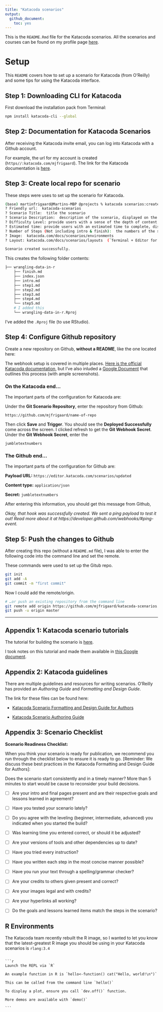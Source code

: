 ```yaml
---
title: "Katacoda scenarios"
output: 
  github_document: 
    toc: yes
---
```


This is the `README.Rmd` file for the Katacoda scenarios. All the scenarios and courses can be found on my profile page [here](https://katacoda.com/mjfrigaard).

# Setup

This `README` covers how to set up a scenario for Katacoda (from O'Reilly) and some tips for using the Katacoda interface.

## Step 1: Downloading CLI for Katacoda

First download the installation pack from Terminal:

```bash
npm install katacoda-cli --global
```

## Step 2: Documentation for Katacoda Scenarios

After receiving the Katacoda invite email, you can log into Katacoda with a Github account.

For example, the url for my account is created (`https//:katacoda.com/mjfrigaard`). The link for the Katacoda documentation is [here](https://www.katacoda.com/docs).

## Step 3: Create local repo for scenario

These steps were uses to set up the scenario for Katacoda.


```bash
(base) martinfrigaard@Martins-MBP @projects % katacoda scenarios:create
? Friendly url:  katacoda-scenarios
? Scenario Title:  title the scenario
? Scenario Description:  description of the scenario, displayed on the intro screen
? Difficulty Level: provide users with a sense of the depth of content, displayed on the intro screen
? Estimated time: provide users with an estimated time to complete, displayed on the intro screen
? Number of Steps (Not including intro & finish):  the numbers of the steps that the scenario will have. The CLI will create all the template files for all the steps that you specified
? Image:  katacoda.com/docs/scenarios/environments
? Layout: katacoda.com/docs/scenarios/layouts  (`Terminal + Editor for the embedded presentation`)

Scenario created successfully.
```

This creates the following folder contents:

```bash
├── wrangling-data-in-r
    ├── finish.md
    ├── index.json
    ├── intro.md
    ├── step1.md
    ├── step2.md
    ├── step3.md
    ├── step4.md
    └── step5.md
    # I added this
    └── wrangling-data-in-r.Rproj
```

I've added the `.Rproj` file (to use RStudio).

## Step 4: Configure Github repository

Create a new repository on Github, **without a README**, like the one located here:

The webhook setup is covered in multiple places. [Here is the official Katacoda documentation](https://katacoda.com/docs/configure-git), but I've also inluded a [Google Document](https://docs.google.com/document/d/e/2PACX-1vSf2w2onhH5t3IhuD4sYLoWqn46BLKMYFR7q3BHO8QTaRkVgXfhKvnl8T9uHrjmbVpTZVKCWrfxEl0R/pub) that outlines this process (with ample screenshots).

### On the Katacoda end...

The important parts of the configuration for Katacoda are:

Under the **Git Scenario Repository**, enter the repository from Github:

`https://github.com/mjfrigaard/name-of-repo`

Then click **Save** and **Trigger**. You should see the **Deployed Successfully** come across the screen. I clicked refresh to get the **Git Webhook Secret**. Under the **Git Webhook Secret**, enter the

`jumbletextnumbers`

### The Github end...

The important parts of the configuration for Github are:

**Payload URL:** `https://editor.katacoda.com/scenarios/updated`

**Content type:** `application/json`

**Secret:** `jumbletextnumbers`

After entering this information, you should get this message from Github,

*Okay, that hook was successfully created. We sent a ping payload to test it out! Read more about it at https://developer.github.com/webhooks/#ping-event.*

## Step 5: Push the changes to Github

After creating this repo (without a `README.md` file), I was able to enter the following code into the command line and set the remote.

These commands were used to set up the Gitub repo.

```bash
git init
git add -A
git commit -m "first commit"
```

Now I could add the remote/origin.

```bash
# …or push an existing repository from the command line
git remote add origin https://github.com/mjfrigaard/katacoda-scenarios.git
git push -u origin master
```

***

## Appendix 1: Katacoda scenario tutorials

The tutorial for building the scenario is [here](https://katacoda.com/scenario-examples/scenarios/create-scenario-101).

I took notes on this tutorial and made them available in [this Google document](https://docs.google.com/document/d/e/2PACX-1vSf2w2onhH5t3IhuD4sYLoWqn46BLKMYFR7q3BHO8QTaRkVgXfhKvnl8T9uHrjmbVpTZVKCWrfxEl0R/pub).

## Appendix 2: Katacoda guidelines

There are multiple guidelines and resources for writing scenarios. O'Reilly has provided an *Authoring Guide* and *Formatting and Design Guide*.

The link for these files can be found here:

+ [Katacoda Scenario Formatting and Design Guide for Authors](https://docs.google.com/document/d/1l4lofG5kAu8JFzumZPCsJJE2muCYe6rHSHCQsMlijd8/edit)

+ [Katacoda Scenario Authoring Guide](https://docs.google.com/document/d/14rudtruZQhRxvD3zcR3g75j5nuOgKGz4CYk8hdhaV-w/edit)

## Appendix 3: Scenario Checklist

**Scenario Readiness Checklist:**

When you think your scenario is ready for publication, we recommend you run through the checklist below to ensure it is ready to go. [Reminder: We discuss these best practices in the Katacoda Formatting and Design Guide for Authors]:

Does the scenario start consistently and in a timely manner? More than 5 minutes to start would be cause to reconsider your build decisions.

- [ ] Are your intro and final pages present and are their respective goals and lessons learned in agreement?

- [ ] Have you tested your scenario lately?

- [ ] Do you agree with the leveling (beginner, intermediate, advanced) you indicated when you started the build?

- [ ] Was learning time you entered correct, or should it be adjusted?

- [ ] Are your versions of tools and other dependencies up to date?

- [ ] Have you tried every instruction?

- [ ] Have you written each step in the most concise manner possible?

- [ ] Have you run your text through a spelling/grammar checker?

- [ ] Are your credits to others given present and correct?

- [ ] Are your images legal and with credits?

- [ ] Are your hyperlinks all working?

- [ ] Do the goals and lessons learned items match the steps in the scenario?


## R Environments

The Katacoda team recently rebuilt the R image, so I wanted to let you know that the latest-greatest R image you should be using in your Katacoda scenarios is `rlang:3.4`


~~~

```r
Launch the REPL via `R`

An example function in R is `hello<-function() cat("Hello, world!\n")`

This can be called from the command line `hello()`

To display a plot, ensure you call `dev.off()` function.

More demos are available with `demo()`

```

~~~





